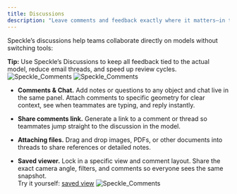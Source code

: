```yaml
---
title: Discussions
description: "Leave comments and feedback exactly where it matters—in the 3D Viewer."
---
```


Speckle’s discussions help teams collaborate directly on models without switching tools:

<Tip> **Tip:** Use Speckle’s Discussions to keep all feedback tied to the actual model, reduce email threads, and speed up review cycles.</Tip>
![Speckle_Comments](/images/3d-viewer-images/comments-new.jpg)
![Speckle_Comments](/images/3d-viewer-images/comments.jpg)

- **Comments & Chat.** Add notes or questions to any object and chat live in the same panel. Attach comments to specific geometry for clear context, see when teammates are typing, and reply instantly.

- **Share comments link.** Generate a link to a comment or thread so teammates jump straight to the discussion in the model.

- **Attaching files.** Drag and drop images, PDFs, or other documents into threads to share references or detailed notes.

- **Saved viewer.** Lock in a specific view and comment layout. Share the exact camera angle, filters, and comments so everyone sees the same snapshot.  
Try it yourself: [saved view](https://app.speckle.systems/projects/8be1007be1/models/5d98221bf2@f9948cdd8c#threadId=50cd9f8401)
![Speckle_Comments](/images/3d-viewer-images/comments-share.jpg)

